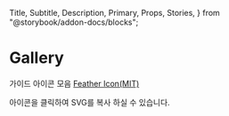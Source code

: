  Title,
  Subtitle,
  Description,
  Primary,
  Props,
  Stories,
} from "@storybook/addon-docs/blocks";

# Gallery

가이드 아이콘 모음 [Feather Icon(MIT)](https://feathericons.com/)

아이콘을 클릭하여 SVG를 복사 하실 수 있습니다.

<Primary />

